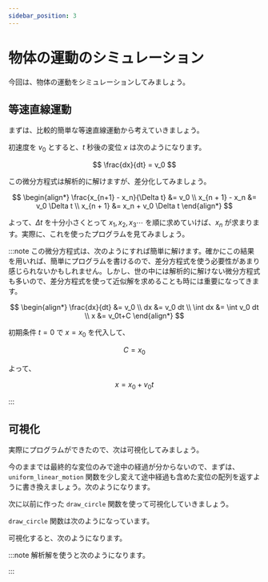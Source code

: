 ```yaml
---
sidebar_position: 3
---
```



# 物体の運動のシミュレーション

今回は、物体の運動をシミュレーションしてみましょう。

## 等速直線運動

まずは、比較的簡単な等速直線運動から考えていきましょう。

初速度を $v_0$ とすると、$t$ 秒後の変位 $x$ は次のようになります。

$$
\frac{dx}{dt} = v_0
$$

この微分方程式は解析的に解けますが、差分化してみましょう。

$$
\begin{align*}
    \frac{x_{n+1} - x_n}{\Delta t} &= v_0 \\
    x_{n + 1} - x_n                &= v_0 \Delta t \\
    x_{n + 1}                      &= x_n + v_0 \Delta t
\end{align*}
$$

よって、$\Delta t$ を十分小さくとって $x_1,x_2,x_3 \cdots$ を順に求めていけば、$x_n$ が求まります。実際に、これを使ったプログラムを見てみましょう。

<ViewSource path="/simulation/uniform_linear_motion.ipynb" />

:::note
この微分方程式は、次のようにすれば簡単に解けます。確かにこの結果を用いれば、簡単にプログラムを書けるので、差分方程式を使う必要性があまり感じられないかもしれません。しかし、世の中には解析的に解けない微分方程式も多いので、差分方程式を使って近似解を求めることも時には重要になってきます。

$$
\begin{align*}
    \frac{dx}{dt} &= v_0 \\
    dx            &= v_0 dt \\
    \int dx       &= \int v_0 dt \\
    x             &= v_0t+C
\end{align*}
$$

初期条件 $t = 0$ で $x = x_0$ を代入して、

$$
C = x_0
$$

よって、

$$
x = x_0 + v_0t
$$

<ViewSource path="/simulation/uniform_linear_motion_analytical.ipynb" />

:::

## 可視化

実際にプログラムができたので、次は可視化してみましょう。

今のままでは最終的な変位のみで途中の経過が分からないので、まずは、`uniform_linear_motion` 関数を少し変えて途中経過も含めた変位の配列を返すように書き換えましょう。次のようになります。

<ViewSource path="/simulation/uniform_linear_motion_return_array.ipynb" />

次に以前に作った `draw_circle` 関数を使って可視化していきましょう。

`draw_circle` 関数は次のようになっています。

<ViewSource path="/simulation/draw_circle.ipynb" />

可視化すると、次のようになります。

<ViewSource path="/simulation/uniform_linear_motion_view.ipynb" noOutput />

:::note
解析解を使うと次のようになります。

<ViewSource
  path="/simulation/uniform_linear_motion_view_analytical.ipynb"
  noOutput
/>
:::
